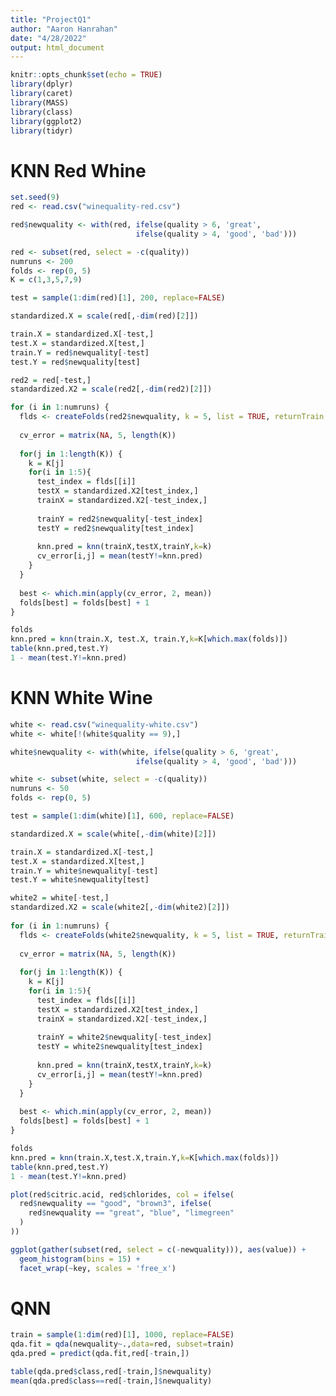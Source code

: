 ```yaml
---
title: "ProjectQ1"
author: "Aaron Hanrahan"
date: "4/28/2022"
output: html_document
---
```


```r
knitr::opts_chunk$set(echo = TRUE)
library(dplyr)
library(caret)
library(MASS)
library(class)
library(ggplot2)
library(tidyr)
```

# KNN Red Whine
```r
set.seed(9)
red <- read.csv("winequality-red.csv")

red$newquality <- with(red, ifelse(quality > 6, 'great',
                            ifelse(quality > 4, 'good', 'bad')))

red <- subset(red, select = -c(quality))
numruns <- 200
folds <- rep(0, 5)
K = c(1,3,5,7,9) 

test = sample(1:dim(red)[1], 200, replace=FALSE)

standardized.X = scale(red[,-dim(red)[2]])

train.X = standardized.X[-test,]
test.X = standardized.X[test,]
train.Y = red$newquality[-test]
test.Y = red$newquality[test]

red2 = red[-test,]
standardized.X2 = scale(red2[,-dim(red2)[2]])

for (i in 1:numruns) {
  flds <- createFolds(red2$newquality, k = 5, list = TRUE, returnTrain = FALSE)
  
  cv_error = matrix(NA, 5, length(K))
  
  for(j in 1:length(K)) {
    k = K[j]
    for(i in 1:5){
      test_index = flds[[i]]
      testX = standardized.X2[test_index,]
      trainX = standardized.X2[-test_index,]
      
      trainY = red2$newquality[-test_index]
      testY = red2$newquality[test_index]
      
      knn.pred = knn(trainX,testX,trainY,k=k)
      cv_error[i,j] = mean(testY!=knn.pred)
    }
  }
  
  best <- which.min(apply(cv_error, 2, mean))
  folds[best] = folds[best] + 1
}

folds
knn.pred = knn(train.X, test.X, train.Y,k=K[which.max(folds)])
table(knn.pred,test.Y)
1 - mean(test.Y!=knn.pred)
```

# KNN White Wine
```r
white <- read.csv("winequality-white.csv")
white <- white[!(white$quality == 9),]

white$newquality <- with(white, ifelse(quality > 6, 'great',
                            ifelse(quality > 4, 'good', 'bad')))

white <- subset(white, select = -c(quality))
numruns <- 50
folds <- rep(0, 5)

test = sample(1:dim(white)[1], 600, replace=FALSE)

standardized.X = scale(white[,-dim(white)[2]])

train.X = standardized.X[-test,]
test.X = standardized.X[test,]
train.Y = white$newquality[-test]
test.Y = white$newquality[test]

white2 = white[-test,]
standardized.X2 = scale(white2[,-dim(white2)[2]])
  
for (i in 1:numruns) {
  flds <- createFolds(white2$newquality, k = 5, list = TRUE, returnTrain = FALSE)
  
  cv_error = matrix(NA, 5, length(K))
  
  for(j in 1:length(K)) {
    k = K[j]
    for(i in 1:5){
      test_index = flds[[i]]
      testX = standardized.X2[test_index,]
      trainX = standardized.X2[-test_index,]
      
      trainY = white2$newquality[-test_index]
      testY = white2$newquality[test_index]
      
      knn.pred = knn(trainX,testX,trainY,k=k)
      cv_error[i,j] = mean(testY!=knn.pred)
    }
  }
  
  best <- which.min(apply(cv_error, 2, mean))
  folds[best] = folds[best] + 1
}

folds
knn.pred = knn(train.X,test.X,train.Y,k=K[which.max(folds)])
table(knn.pred,test.Y)
1 - mean(test.Y!=knn.pred)
```

```r
plot(red$citric.acid, red$chlorides, col = ifelse(
  red$newquality == "good", "brown3", ifelse(
    red$newquality == "great", "blue", "limegreen"
  )
))

ggplot(gather(subset(red, select = c(-newquality))), aes(value)) +
  geom_histogram(bins = 15) +
  facet_wrap(~key, scales = 'free_x')
```

# QNN
```r
train = sample(1:dim(red)[1], 1000, replace=FALSE)
qda.fit = qda(newquality~.,data=red, subset=train)
qda.pred = predict(qda.fit,red[-train,])

table(qda.pred$class,red[-train,]$newquality)
mean(qda.pred$class==red[-train,]$newquality)
```















































